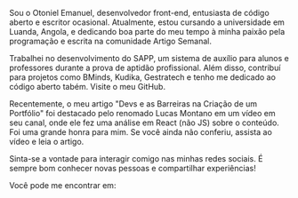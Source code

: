
<Title>Aspirante a desenvolvedor de software</Title>

<LineBreak />

Sou o Otoniel Emanuel, desenvolvedor front-end, entusiasta de código aberto e escritor ocasional. Atualmente, estou cursando a universidade em Luanda, Angola, e dedicando boa parte do meu tempo à minha paixão pela programação e escrita na comunidade <Links olink="">Artigo Semanal</Links>.
<LineBreak />

Trabalhei no desenvolvimento do <Links olink="">SAPP</Links>, um sistema de auxílio para alunos e professores durante a prova de aptidão profissional. Além disso, contribuí para projetos como <Links olink="">BMinds</Links>, <Links olink="">Kudika</Links>, <Links olink="">Gestratech</Links> e  tenho me dedicado ao código aberto tabém. Visite o meu <Links olink="">GitHub</Links>.

<LineBreak />

Recentemente, o meu artigo "Devs e as Barreiras na Criação de um Portfólio" foi destacado pelo renomado <Links olink="">Lucas Montano</Links> em um vídeo em seu canal, onde ele fez uma análise em React (não JS) sobre o conteúdo. Foi uma grande honra para mim. Se você ainda não conferiu, assista ao <Links>vídeo</Links> e leia o <Links>artigo</Links>.

<LineBreak />

Sinta-se a vontade para interagir comigo nas minhas redes sociais. É sempre bom conhecer novas pessoas e compartilhar experiências!

<LineBreak />

Você pode me encontrar em:

<LineBreak />

<Sicial />